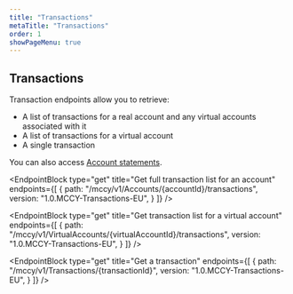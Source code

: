 ```yaml
---
title: "Transactions"
metaTitle: "Transactions"
order: 1
showPageMenu: true
---
```



## Transactions

Transaction endpoints allow you to retrieve:
- A list of transactions for a real account and any virtual accounts associated with it
- A list of transactions for a virtual account
- A single transaction

You can also access [Account statements](./statements).

<EndpointBlock
  type="get"
  title="Get full transaction list for an account"
  endpoints={[
    {
      path: "/mccy/v1/Accounts/{accountId}/transactions",
      version: "1.0.MCCY-Transactions-EU",
    }
  ]}
/>

<EndpointBlock
  type="get"
  title="Get transaction list for a virtual account"
  endpoints={[
    {
      path: "/mccy/v1/VirtualAccounts/{virtualAccountId}/transactions",
      version: "1.0.MCCY-Transactions-EU",
    }
  ]}
/>

<EndpointBlock
  type="get"
  title="Get a transaction"
  endpoints={[
    {
      path: "/mccy/v1/Transactions/{transactionId}",
      version: "1.0.MCCY-Transactions-EU",
    }
  ]}
/>